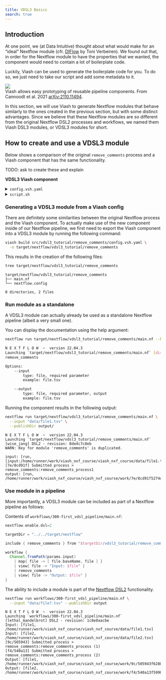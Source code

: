 ```yaml
---
title: VDSL3 Basics
search: true
---
```


## Introduction

At one point, we (at Data Intuitive) thought about what would make for
an “ideal” Nextflow module (cfr.
[DIFlow](https://github.com/data-intuitive/diflow/blob/master/diflow.md)
by Toni Verbeiren). We found out that, in order for the Nextflow module
to have the properties that we wanted, the component would need to
contain a lot of boilerplate code.

Luckily, Viash can be used to generate the boilerplate code for you. To
do so, we just need to take our script and add some metadata to it.

<img src="images/300-viash.png" id="fig-viash" />  
Viash allows easy prototyping of reusable pipeline components. From
Cannoodt et al. 2021
[arXiv:2110.11494](https://arxiv.org/abs/2110.11494).

In this section, we will use Viash to generate Nextflow modules that
behave similarly to the ones created in the previous section, but with
some distinct advantages. Since we believe that these Nextflow modules
are so different from the original Nextflow DSL2 processes and
workflows, we named them Viash DSL3 modules, or VDSL3 modules for short.


## How to create and use a VDSL3 module

Below shows a comparison of the original `remove_comments` process and a Viash component that has the same functionality.

TODO: ask to create these and explain

**VDSL3 Viash component**

<details>
<summary>`config.vsh.yaml`</summary>

``` yaml
functionality:
  name: remove_comments
  namespace: vdsl3_tutorial
  arguments:
    - name: "--input"
      alternatives: [ "-i" ]
      type: file
      required: true
      example: "file.tsv"
    - name: "--output"
      alternatives: [ "-o" ]
      type: file
      required: true
      direction: output
      example: "file.tsv"
  resources:
  - type: bash_script
    path: ./script.sh
platforms:
  - type: nextflow
    variant: vdsl3
    directives:
      container: ubuntu:20.04
```
</details>

<details>
<summary>`script.sh`</summary>

``` sh
#!/bin/bash

grep -v '^#' "$par_input" > "$par_output"
```
</details>

### Generating a VDSL3 module from a Viash config

There are definitely some similarities between the original Nextflow
process and the Viash component. To actually make use of the new
component inside of our Nextflow pipeline, we first need to export the
Viash component into a VDSL3 module by running the following command:

``` bash
viash build src/vdsl3_tutorial/remove_comments/config.vsh.yaml \
  -o target/nextflow/vdsl3_tutorial/remove_comments
```

This results in the creation of the following files:

``` bash
tree target/nextflow/vdsl3_tutorial/remove_comments
```

```
target/nextflow/vdsl3_tutorial/remove_comments
├── main.nf
└── nextflow.config

0 directories, 2 files
```

### Run module as a standalone

A VDSL3 module can actually already be used as a standalone Nextflow
pipeline (albeit a very small one).

You can display the documentation using the help argument:

```bash
nextflow run target/nextflow/vdsl3_tutorial/remove_comments/main.nf --help
```

```bash
N E X T F L O W  ~  version 22.04.3
Launching `target/nextflow/vdsl3_tutorial/remove_comments/main.nf` [distracted_stallman] DSL2 - revision: 8de4c7c8eb
remove_comments

Options:
    --input
        type: file, required parameter
        example: file.tsv

    --output
        type: file, required parameter, output
        example: file.tsv
```

Running the component results in the following output:

``` bash
nextflow run target/nextflow/vdsl3_tutorial/remove_comments/main.nf \
  --input "data/file1.tsv" \
  --publishDir output/
```

```
N E X T F L O W  ~  version 22.04.3
Launching `target/nextflow/vdsl3_tutorial/remove_comments/main.nf` [wise_jang] DSL2 - revision: 8de4c7c8eb
WARN: Key for module 'remove_comments' is duplicated.

input: [run, [input:/home/runner/work/viash_nxf_course/viash_nxf_course/data/file1.tsv]]
[7e/8cd91f] Submitted process > remove_comments:remove_comments_process1
output: [run, /home/runner/work/viash_nxf_course/viash_nxf_course/work/7e/8cd91f5274d3e46188ec62106d8ecc/run.remove_comments.output.tsv]
```

### Use module in a pipeline

More importantly, a VDSL3 module can be included as part of a Nextflow
pipeline as follows:

Contents of `workflows/300-first_vdsl_pipeline/main.nf`:

``` groovy
nextflow.enable.dsl=2

targetDir = "../../target/nextflow"

include { remove_comments } from "$targetDir/vdsl3_tutorial/remove_comments/main.nf"

workflow {
  Channel.fromPath(params.input)
    | map{ file -> [ file.baseName, file ] }
    | view{ file -> "Input: $file" }
    | remove_comments
    | view{ file -> "Output: $file" }
}
```

:::{.callout-note}
The ability to include a module is part of the [Nextflow
DSL2](https://www.nextflow.io/docs/latest/dsl2.html#modules)
functionality.
:::

``` bash
nextflow run workflows/300-first_vdsl_pipeline/main.nf \
  --input "data/file?.tsv" --publishDir output
```

    N E X T F L O W  ~  version 22.04.3
    Launching `workflows/300-first_vdsl_pipeline/main.nf` [lethal_mandelbrot] DSL2 - revision: 1c8e8aacbe
    Input: [file1, /home/runner/work/viash_nxf_course/viash_nxf_course/data/file1.tsv]
    Input: [file2, /home/runner/work/viash_nxf_course/viash_nxf_course/data/file2.tsv]
    [9c/505943] Submitted process > remove_comments:remove_comments_process (1)
    [f4/540a13] Submitted process > remove_comments:remove_comments_process (2)
    Output: [file1, /home/runner/work/viash_nxf_course/viash_nxf_course/work/9c/505943f6280fd9d054b9937d2ca13e/file1.remove_comments.output.tsv]
    Output: [file2, /home/runner/work/viash_nxf_course/viash_nxf_course/work/f4/540a13f599819c7681550901544ac9/file2.remove_comments.output.tsv]

